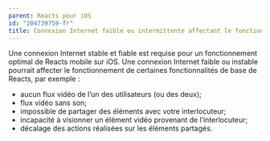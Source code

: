 ```yaml
---
parent: Reacts pour iOS
id: "204739759-fr"
title: Connexion Internet faible ou intermittente affectant le fonctionnement de Reacts mobile pour iOS
---
```

Une connexion Internet stable et fiable est requise pour un fonctionnement optimal de Reacts mobile sur iOS. Une connexion Internet faible ou instable pourrait affecter le fonctionnement de certaines fonctionnalités de base de Reacts, par exemple :

*   aucun flux vidéo de l’un des utilisateurs (ou des deux);
*   flux vidéo sans son;
*   impossible de partager des éléments avec votre interlocuteur;
*   incapacité à visionner un élément vidéo provenant de l’interlocuteur;
*   décalage des actions réalisées sur les éléments partagés.
